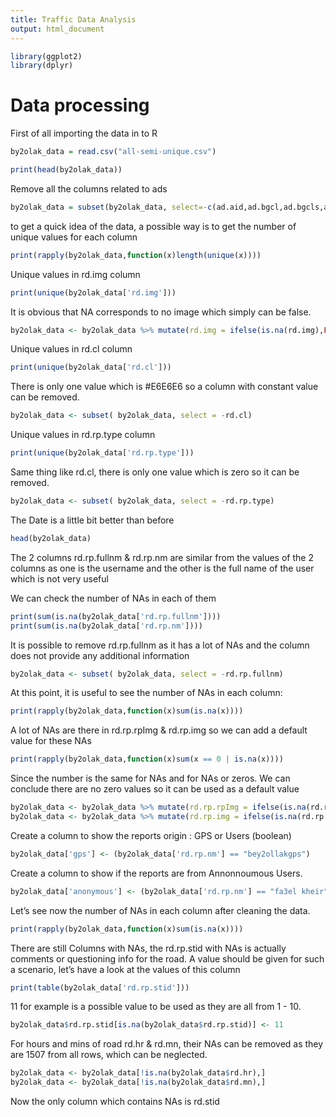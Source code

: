 ```yaml
---
title: Traffic Data Analysis
output: html_document
---
```


```r
library(ggplot2)
library(dplyr)
```

# Data processing

First of all importing the data in to R

```r
by2olak_data = read.csv("all-semi-unique.csv")

print(head(by2olak_data))

```
Remove all the columns related to ads

```r
by2olak_data = subset(by2olak_data, select=-c(ad.aid,ad.bgcl,ad.bgcls,ad.fncl,ad.fncls,ad.lid,ad.logo,ad.logo2x,ad.logoAndroidS,ad.logoAndroidH,ad.cm,ad.url,ad.g))
```
to get a quick idea of the data, a possible way is to get the number of unique values for each column
```r
print(rapply(by2olak_data,function(x)length(unique(x))))
```

Unique values in rd.img column 
```r
print(unique(by2olak_data['rd.img']))
```
It is obvious that NA corresponds to no image which simply can be false.
```r
by2olak_data <- by2olak_data %>% mutate(rd.img = ifelse(is.na(rd.img),FALSE,rd.img))
```

Unique values in rd.cl column 
```r
print(unique(by2olak_data['rd.cl']))
```
There is only one value which is #E6E6E6 so a column with constant value can be removed.
```r
by2olak_data <- subset( by2olak_data, select = -rd.cl)
```

Unique values in rd.rp.type column
```r
print(unique(by2olak_data['rd.rp.type']))
```
Same thing like rd.cl, there is only one value which is zero so it can be removed.
```r
by2olak_data <- subset( by2olak_data, select = -rd.rp.type)
```


The Date is a little bit better than before
```r
head(by2olak_data)
```
The 2 columns rd.rp.fullnm & rd.rp.nm are similar from the values of the 2 columns as one is the username and the other is the full name of the user which is not very useful		

We can check the number of NAs in each of them
```r
print(sum(is.na(by2olak_data['rd.rp.fullnm'])))
print(sum(is.na(by2olak_data['rd.rp.nm'])))
```
It is possible to remove rd.rp.fullnm as it has a lot of NAs and the column does not provide any additional information
```r
by2olak_data <- subset( by2olak_data, select = -rd.rp.fullnm)
```
At this point, it is useful to see the number of NAs in each column:
```r
print(rapply(by2olak_data,function(x)sum(is.na(x))))
```
A lot of NAs are there in rd.rp.rpImg & rd.rp.img so we can add a default value for these NAs
```r
print(rapply(by2olak_data,function(x)sum(x == 0 | is.na(x))))
```
Since the number is the same for NAs and for NAs or zeros. We can conclude there are no zero values so it can be used as a default value
```r
by2olak_data <- by2olak_data %>% mutate(rd.rp.rpImg = ifelse(is.na(rd.rp.rpImg),0,rd.rp.rpImg))
by2olak_data <- by2olak_data %>% mutate(rd.rp.img = ifelse(is.na(rd.rp.img),0,rd.rp.img))
```

Create a column to show the reports origin : GPS or Users (boolean)
```r
by2olak_data['gps'] <- (by2olak_data['rd.rp.nm'] == "bey2ollakgps")
```
Create a column to show if the reports are from Annonnoumous Users.
```r
by2olak_data['anonymous'] <- (by2olak_data['rd.rp.nm'] == "fa3el kheir")
```

Let's see now the number of NAs in each column after cleaning the data.
```r
print(rapply(by2olak_data,function(x)sum(is.na(x))))
```
There are still Columns with NAs, the rd.rp.stid with NAs is actually comments or questioning info for the road.
A value should be given for such a scenario, let's have a look at the values of this column
```r
print(table(by2olak_data['rd.rp.stid']))
```
11 for example is a possible value to be used as they are all from 1 - 10.
```r
by2olak_data$rd.rp.stid[is.na(by2olak_data$rd.rp.stid)] <- 11
```

For hours and mins of road rd.hr & rd.mn, their NAs can be removed as they are 1507 from all rows, which can be neglected.
```r
by2olak_data <- by2olak_data[!is.na(by2olak_data$rd.hr),]
by2olak_data <- by2olak_data[!is.na(by2olak_data$rd.mn),]
```
Now the only column which contains NAs is rd.stid
